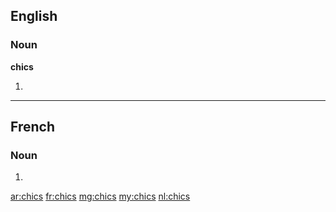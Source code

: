 ==English==

===Noun===
'''chics'''

# {{plural of|[[chic]]}}

----

==French==

===Noun===
{{infl|fr|plural}} {{m|p}}

# {{plural of|chic|lang=fr}}

[[ar:chics]]
[[fr:chics]]
[[mg:chics]]
[[my:chics]]
[[nl:chics]]